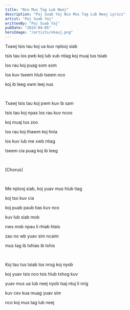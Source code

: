 ```yaml
---
title: "Nco Mus Tag Lub Neej"
description: "Paj Suab Yaj Nco Mus Tag Lub Neej Lyrics"
artist: "Paj Suab Yaj"
writtenBy: "Paj Suab Yaj"
pubDate: "2024-04-05"
heroImage: "/artists/nkauj.png"
---
```


Txawj tsis tau koj ua kuv nplooj siab

tsis tau los pwb koj lub xub ntiag koj muaj tus tsiab

los rau koj puag som som

los kuv tseem hlub tseem nco

koj ib leeg xwm leej nus

<br />

Txawj tsis tau koj pwm kuv ib sam

tsis tau koj npas los rau kuv ncoo

koj muaj tus zoo

los rau koj thawm koj hnia

los kuv lub me xwb ntiag

tseem cia puag koj ib leeg

<br />

[Chorus]

<br />

Me nplooj siab, koj yuav mus hlub tiag

koj tso kuv cia

koj puab paub tias kuv nco

kuv lub siab mob

nws mob npau li rhiab hlais

zau no wb yuav sim ncaim

mus tag ib txhias ib txhis

<br />

Koj tau tus tsiab los nrog koj nyob

koj yuav tsis nco tsis hlub txhog kuv

yuav mus ua lub neej nyob tsaj ntuj li nrig

kuv cev kua muag yuav sim

nco koj mus tag lub neej
